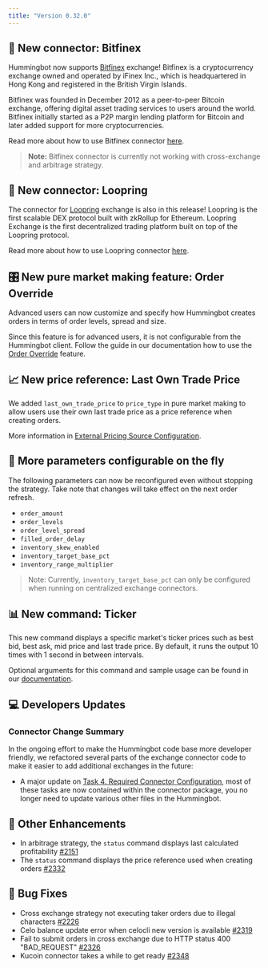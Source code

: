 ```yaml
---
title: "Version 0.32.0"
---
```


## 🔗 New connector: Bitfinex

Hummingbot now supports [Bitfinex](https://www.bitfinex.com/) exchange! Bitfinex is a cryptocurrency exchange owned and operated by iFinex Inc., which is headquartered in Hong Kong and registered in the British Virgin Islands.

Bitfinex was founded in December 2012 as a peer-to-peer Bitcoin exchange, offering digital asset trading services to users around the world. Bitfinex initially started as a P2P margin lending platform for Bitcoin and later added support for more cryptocurrencies.

Read more about how to use Bitfinex connector [here](/connectors/bitfinex/).

> **Note:** Bitfinex connector is currently not working with cross-exchange and arbitrage strategy.

## 🔗 New connector: Loopring

The connector for [Loopring](https://loopring.io/) exchange is also in this release! Loopring is the first scalable DEX protocol built with zkRollup for Ethereum. Loopring Exchange is the first decentralized trading platform built on top of the Loopring protocol.

Read more about how to use Loopring connector [here](/connectors/loopring/).

## 🎛 New pure market making feature: Order Override

Advanced users can now customize and specify how Hummingbot creates orders in terms of order levels, spread and size.

Since this feature is for advanced users, it is not configurable from the Hummingbot client. Follow the guide in our documentation how to use the [Order Override](/strategies/advanced-mm/order-override) feature.

## 📈 New price reference: Last Own Trade Price

We added `last_own_trade_price` to `price_type` in pure market making to allow users use their own last trade price as a price reference when creating orders.

More information in [External Pricing Source Configuration](/strategies/advanced-mm/price-source).

## 🛫 More parameters configurable on the fly

The following parameters can now be reconfigured even without stopping the strategy. Take note that changes will take effect on the next order refresh.

- `order_amount`
- `order_levels`
- `order_level_spread`
- `filled_order_delay`
- `inventory_skew_enabled`
- `inventory_target_base_pct`
- `inventory_range_multiplier`

> Note: Currently, `inventory_target_base_pct` can only be configured when running on centralized exchange connectors.

## 📊 New command: Ticker

This new command displays a specific market's ticker prices such as best bid, best ask, mid price and last trade price. By default, it runs the output 10 times with 1 second in between intervals.

Optional arguments for this command and sample usage can be found in our [documentation](/operation/commands/ticker).

## 💻 Developers Updates

### Connector Change Summary

In the ongoing effort to make the Hummingbot code base more developer friendly, we refactored several parts of the exchange connector code to make it easier to add additional exchanges in the future:

- A major update on [Task 4. Required Connector Configuration](/developers/connectors/task4.md), most of these tasks are now contained within the connector package, you no longer need to update various other files in the Hummingbot.

## 🔧 Other Enhancements

- In arbitrage strategy, the `status` command displays last calculated profitability [#2151](https://github.com/CoinAlpha/hummingbot/issues/2151)
- The `status` command displays the price reference used when creating orders [#2332](https://github.com/CoinAlpha/hummingbot/pull/2332)

## 🐞 Bug Fixes

- Cross exchange strategy not executing taker orders due to illegal characters [#2226](https://github.com/CoinAlpha/hummingbot/issues/2226)
- Celo balance update error when celocli new version is available [#2319](https://github.com/CoinAlpha/hummingbot/issues/2319)
- Fail to submit orders in cross exchange due to HTTP status 400 "BAD_REQUEST" [#2326](https://github.com/CoinAlpha/hummingbot/issues/2326)
- Kucoin connector takes a while to get ready [#2348](https://github.com/CoinAlpha/hummingbot/issues/2348)
